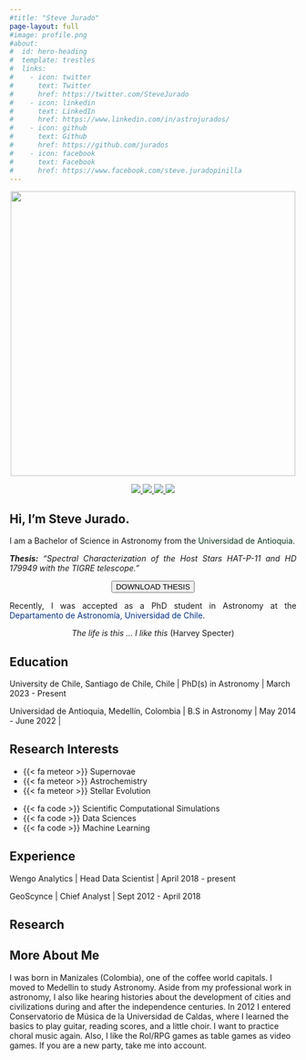 ```yaml
---
#title: "Steve Jurado"
page-layout: full
#image: profile.png
#about:
#  id: hero-heading
#  template: trestles
#  links:
#    - icon: twitter
#      text: Twitter
#      href: https://twitter.com/SteveJurado
#    - icon: linkedin
#      text: LinkedIn
#      href: https://www.linkedin.com/in/astrojurados/
#    - icon: github
#      text: Github
#      href: https://github.com/jurados
#    - icon: facebook
#      text: Facebook
#      href: https://www.facebook.com/steve.juradopinilla
---
```

<!--
About this blog

\### This content appears above the formatted about page content.
-->

::: {.grid}

::: {.g-col-12 .g-col-md-6 style='item-align:center;'}
<center>
![](profile.png){width=500px height=500px fig-align="center"}

<a href='https://www.facebook.com/steve.juradopinilla' target='_blank'><img src="https://img.shields.io/badge/-facebook-blue?style=for-the-badge&logo=Facebook&logoColor=white&color=black"> </a>
<a href='https://twitter.com/SteveJurado' target='_blank'>
<img src="https://img.shields.io/badge/-twitter-blue?style=for-the-badge&logo=twitter&logoColor=white&color=black"> </a>
<a href='https://www.linkedin.com/in/astrojurados/' target='_blank'>
<img src="https://img.shields.io/badge/-linkedin-blue?style=for-the-badge&logo=linkedin&logoColor=white&color=black"> </a>
<a href='https://github.com/jurados' target='_blank'>
<img src="https://img.shields.io/badge/-github-blue?style=for-the-badge&logo=github&logoColor=white&color=black"> </a>
</center>
:::

::: {.g-col-12 .g-col-md-6 style='text-align:justify;'}
# Hi, I'm Steve Jurado.
I am a Bachelor of Science in Astronomy from the <a href="https://www.udea.edu.co" style="color:#0B351D; text-decoration: none;" target="_blank">Universidad de Antioquia</a>.

***Thesis:*** *"Spectral Characterization of the Host Stars HAT-P-11 and HD 179949 with the TIGRE telescope."*

<center>
<button class="my_button" onclick="location.href=&#39;assets/thesis.pdf&#39;">
DOWNLOAD THESIS
</button>
</center>

Recently, I was accepted as a PhD student in Astronomy at the <a href="https://das.uchile.cl/" style="color:#003087; text-decoration: none;" target="_blank">Departamento de Astronomía, Universidad de Chile</a>.

<center>
*The life is this ... I like this* (Harvey Specter)
</center>

:::
:::
## Education

University de Chile, Santiago de Chile, Chile \| PhD(s) in Astronomy \| March 2023 - Present

Universidad de Antioquia, Medellín, Colombia \| B.S in Astronomy \| May 2014 - June 2022 \|

## Research Interests
:::: {.grid style='item-align:center;'}
::: {.g-col-6 }
- {{< fa  meteor >}} Supernovae
- {{< fa  meteor >}} Astrochemistry
- {{< fa  meteor >}} Stellar Evolution
:::
::: {.g-col-6}
- {{< fa  code >}} Scientific Computational Simulations
- {{< fa  code >}} Data Sciences
- {{< fa  code >}} Machine Learning
:::
::::
## Experience

Wengo Analytics \| Head Data Scientist \| April 2018 - present

GeoScynce \| Chief Analyst \| Sept 2012 - April 2018

## Research

## More About Me

I was born in Manizales (Colombia), one of the coffee world capitals. I moved to Medellin to study Astronomy. Aside from my professional work in astronomy, I also like hearing histories about the development of cities and civilizations during and after the independence centuries. In 2012 I entered Conservatorio de Música de la Universidad de Caldas, where I learned the basics to play guitar, reading scores, and a little choir. I want to practice choral music again. Also, I like the Rol/RPG games as table games as video games. If you are a new party, take me into account.
<!--
### This content appears below the formatted about page content.


::: grid
::: {.g-col-12 .g-col-md-5 .g-start-md-2}
# Data Visualization

-   Blog post 1
-   Blog post 2
-   Blog post 3
:::

::: {.g-col-12 .g-col-md-5}
# Stats/ML

-   This div...
-   ...required...
-   ...no offset (it's still in the first row)
:::
:::
-->